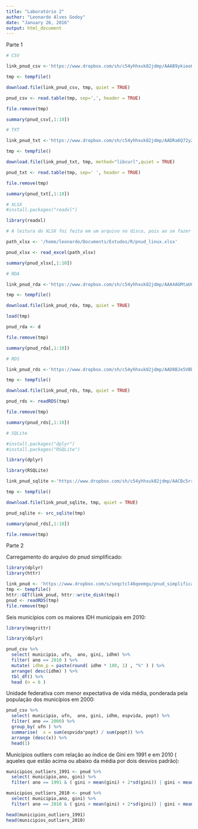 ```yaml
---
title: "Laboratório 2"
author: "Leonardo Alves Godoy"
date: "January 26, 2016"
output: html_document
---
```


Parte 1

```r

# CSV

link_pnud_csv <-'https://www.dropbox.com/sh/c54yhhxuk82jdmp/AAAB9ykieoGp3_Jkisy3sPDsa/pnud_linux.csv?dl=1'

tmp <- tempfile()

download.file(link_pnud_csv, tmp, quiet = TRUE)

pnud_csv <- read.table(tmp, sep=',', header = TRUE)

file.remove(tmp)

summary(pnud_csv[,1:10])

# TXT

link_pnud_txt <-'https://www.dropbox.com/sh/c54yhhxuk82jdmp/AADRa6Q72y2N8RCn4mPNnwkGa/pnud_linux.txt?dl=1'

tmp <- tempfile()

download.file(link_pnud_txt, tmp, method="libcurl",quiet = TRUE)

pnud_txt <- read.table(tmp, sep=' ', header = TRUE)

file.remove(tmp)

summary(pnud_txt[,1:10])

# XLSX
#install.packages("readxl")

library(readxl)

# A leitura do XLSX foi feita em um arquivo no disco, pois ao se fazer download diretamente pelo código do R ocorria falha na leitura.

path_xlsx <- '/home/leonardo/Documents/Estudos/R/pnud_linux.xlsx'

pnud_xlsx <- read_excel(path_xlsx)

summary(pnud_xlsx[,1:10])

# RDA

link_pnud_rda <-'https://www.dropbox.com/sh/c54yhhxuk82jdmp/AAA4AGMtaUCg6AuQ8seJe3iYa/pnud.rda?dl=1'

tmp <- tempfile()

download.file(link_pnud_rda, tmp, quiet = TRUE)

load(tmp)

pnud_rda <- d

file.remove(tmp)

summary(pnud_rda[,1:10])

# RDS

link_pnud_rds <-'https://www.dropbox.com/sh/c54yhhxuk82jdmp/AAD8BJe5VBboOtamipv9Vg40a/pnud.rds?dl=1'

tmp <- tempfile()

download.file(link_pnud_rds, tmp, quiet = TRUE)

pnud_rds <- readRDS(tmp)

file.remove(tmp)

summary(pnud_rds[,1:10])

# SQLite

#install.packages("dplyr")
#install.packages("RSQLite")

library(dplyr)

library(RSQLite)

link_pnud_sqlite <-'https://www.dropbox.com/sh/c54yhhxuk82jdmp/AACBc5rr109X8zNd3pe4Bfkda/pnud.sqlite?dl=1'

tmp <- tempfile()

download.file(link_pnud_sqlite, tmp, quiet = TRUE)

pnud_sqlite <- src_sqlite(tmp)

summary(pnud_rds[,1:10])

file.remove(tmp)

```

Parte 2

Carregamento do arquivo do pnud simplificado:
```r

library(dplyr)
library(httr)

link_pnud <- 'https://www.dropbox.com/s/seqctcl46qeemgu/pnud_simplificado.rds?dl=1'
tmp <- tempfile()
httr::GET(link_pnud, httr::write_disk(tmp))
pnud <- readRDS(tmp)
file.remove(tmp)
```

Seis municípios com os maiores IDH municipais em 2010:

```r

library(magrittr)

library(dplyr)

pnud_csv %>% 
  select( municipio, ufn,  ano, gini, idhm) %>%
  filter( ano == 2010 ) %>%
  mutate( idhm_p = paste(round( idhm * 100, 1) , "%" ) ) %>%
  arrange( desc(idhm) ) %>%
  tbl_df() %>%
  head (n = 6 ) 
```

Unidade federativa com menor expectativa de vida média, ponderada pela população dos municípios em 2000:

```r
pnud_csv %>% 
  select( municipio, ufn,  ano, gini, idhm, espvida, popt) %>%
  filter( ano == 2000) %>% 
  group_by( ufn ) %>% 
  summarise(  x = sum(espvida*popt) / sum(popt)) %>% 
  arrange (desc(x)) %>% 
  head(1)
```

Municípios outliers com relação ao índice de Gini em 1991 e em 2010 ( aqueles que estão acima ou abaixo da média por dois desvios padrão):
```r

municipios_outliers_1991 <- pnud %>% 
  select( municipio,ano, gini) %>%
  filter( ano == 1991 & ( gini > mean(gini) + 2*sd(gini)) | gini < mean(gini) - 2*sd(gini))

municipios_outliers_2010 <- pnud %>% 
  select( municipio,ano, gini) %>%
  filter( ano == 2010 & ( gini > mean(gini) + 2*sd(gini)) | gini < mean(gini) - 2*sd(gini))

head(municipios_outliers_1991)
head(municipios_outliers_2010)

```

